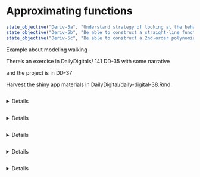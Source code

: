 # Approximating functions

::: {.objectives}
```r
state_objective("Deriv-5a", "Understand strategy of looking at the behavior of function $f(x)$ around a point $x_0$ by considering a new, possibly simpler function in terms of $x$.")
state_objective("Deriv-5b", "Be able to construct a straight-line function (Linear Approximation) that approximates $f(x)$ around $x_0$")
state_objective("Deriv-5c", "Be able to construct a 2nd-order polynomial (Quadratic Approximation) whose value and derivatives at  match those of a function")
```
:::


::: {.todo}
Example about modeling walking

There's an exercise in DailyDigitals/ 141 DD-35 with some narrative

and the project is in DD-37
:::


::: {.todo}
Harvest the shiny app materials in DailyDigital/daily-digital-38.Rmd.

:::

```exercise
```
<details>`r MC_counter$reset()` `r knitr::knit_child("Exercises/Diff/rooster-pink.Rmd")`</details>

```exercise
```
<details>`r MC_counter$reset()` `r knitr::knit_child("Exercises/Diff/rooster-violet.Rmd")`</details>



```exercise
```
<details>`r MC_counter$reset()` `r knitr::knit_child("Exercises/Diff/rooster-red.Rmd")`</details>


```exercise
```
<details>`r MC_counter$reset()` `r knitr::knit_child("Exercises/Diff/approx-tan.Rmd")`</details>

```exercise
```
<details>`r MC_counter$reset()` `r knitr::knit_child("Exercises/Diff/rooster-blue.Rmd")`</details>
